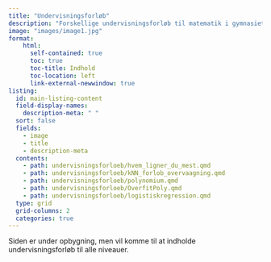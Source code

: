 ```yaml
---
title: "Undervisningsforløb"
description: "Forskellige undervisningsforløb til matematik i gymnasiet, som inddrager AI. Der findes forløb til både A-, B- og C-niveau."
image: "images/image1.jpg"
format:
    html: 
      self-contained: true
      toc: true
      toc-title: Indhold
      toc-location: left
      link-external-newwindow: true
listing:
  id: main-listing-content
  field-display-names:
    description-meta: " "
  sort: false
  fields: 
    - image
    - title
    - description-meta
  contents: 
    - path: undervisningsforloeb/hvem_ligner_du_mest.qmd
    - path: undervisningsforloeb/kNN_forlob_overvaagning.qmd
    - path: undervisningsforloeb/polynomium.qmd
    - path: undervisningsforloeb/OverfitPoly.qmd
    - path: undervisningsforloeb/logistiskregression.qmd 
  type: grid
  grid-columns: 2
  categories: true
---
```



Siden er under opbygning, men vil komme til at indholde undervisningsforløb til alle niveauer.

::: {#main-listing-content}
:::